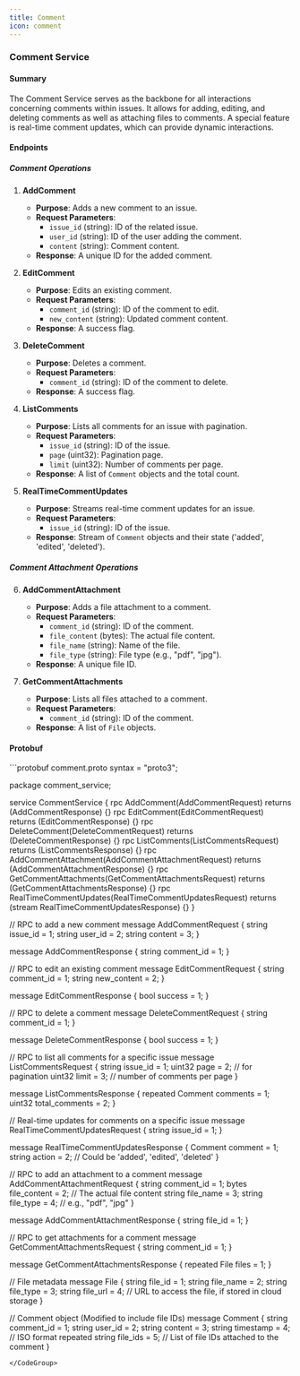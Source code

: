 ```yaml
---
title: Comment
icon: comment
---
```

### Comment Service

#### Summary

The Comment Service serves as the backbone for all interactions concerning comments within issues. It allows for adding, editing, and deleting comments as well as attaching files to comments. A special feature is real-time comment updates, which can provide dynamic interactions.

#### Endpoints

##### Comment Operations

1. **AddComment**
    - **Purpose**: Adds a new comment to an issue.
    - **Request Parameters**:
        - `issue_id` (string): ID of the related issue.
        - `user_id` (string): ID of the user adding the comment.
        - `content` (string): Comment content.
    - **Response**: A unique ID for the added comment.

2. **EditComment**
    - **Purpose**: Edits an existing comment.
    - **Request Parameters**:
        - `comment_id` (string): ID of the comment to edit.
        - `new_content` (string): Updated comment content.
    - **Response**: A success flag.

3. **DeleteComment**
    - **Purpose**: Deletes a comment.
    - **Request Parameters**:
        - `comment_id` (string): ID of the comment to delete.
    - **Response**: A success flag.

4. **ListComments**
    - **Purpose**: Lists all comments for an issue with pagination.
    - **Request Parameters**:
        - `issue_id` (string): ID of the issue.
        - `page` (uint32): Pagination page.
        - `limit` (uint32): Number of comments per page.
    - **Response**: A list of `Comment` objects and the total count.

5. **RealTimeCommentUpdates**
    - **Purpose**: Streams real-time comment updates for an issue.
    - **Request Parameters**:
        - `issue_id` (string): ID of the issue.
    - **Response**: Stream of `Comment` objects and their state ('added', 'edited', 'deleted').

##### Comment Attachment Operations

6. **AddCommentAttachment**
    - **Purpose**: Adds a file attachment to a comment.
    - **Request Parameters**:
        - `comment_id` (string): ID of the comment.
        - `file_content` (bytes): The actual file content.
        - `file_name` (string): Name of the file.
        - `file_type` (string): File type (e.g., "pdf", "jpg").
    - **Response**: A unique file ID.

7. **GetCommentAttachments**
    - **Purpose**: Lists all files attached to a comment.
    - **Request Parameters**:
        - `comment_id` (string): ID of the comment.
    - **Response**: A list of `File` objects.

#### Protobuf


<CodeGroup>
```protobuf comment.proto
syntax = "proto3";

package comment_service;

service CommentService {
  rpc AddComment(AddCommentRequest) returns (AddCommentResponse) {}
  rpc EditComment(EditCommentRequest) returns (EditCommentResponse) {}
  rpc DeleteComment(DeleteCommentRequest) returns (DeleteCommentResponse) {}
  rpc ListComments(ListCommentsRequest) returns (ListCommentsResponse) {}
  rpc AddCommentAttachment(AddCommentAttachmentRequest) returns (AddCommentAttachmentResponse) {}
  rpc GetCommentAttachments(GetCommentAttachmentsRequest) returns (GetCommentAttachmentsResponse) {}
  rpc RealTimeCommentUpdates(RealTimeCommentUpdatesRequest) returns (stream RealTimeCommentUpdatesResponse) {}
}

// RPC to add a new comment
message AddCommentRequest {
    string issue_id = 1;
    string user_id = 2;
    string content = 3;
  }

  message AddCommentResponse {
    string comment_id = 1;
  }

  // RPC to edit an existing comment
  message EditCommentRequest {
    string comment_id = 1;
    string new_content = 2;
  }

  message EditCommentResponse {
    bool success = 1;
  }

  // RPC to delete a comment
  message DeleteCommentRequest {
    string comment_id = 1;
  }

  message DeleteCommentResponse {
    bool success = 1;
  }

  // RPC to list all comments for a specific issue
  message ListCommentsRequest {
    string issue_id = 1;
    uint32 page = 2; // for pagination
    uint32 limit = 3; // number of comments per page
  }

  message ListCommentsResponse {
    repeated Comment comments = 1;
    uint32 total_comments = 2;
  }

  // Real-time updates for comments on a specific issue
  message RealTimeCommentUpdatesRequest {
    string issue_id = 1;
  }

  message RealTimeCommentUpdatesResponse {
    Comment comment = 1;
    string action = 2; // Could be 'added', 'edited', 'deleted'
  }


// RPC to add an attachment to a comment
message AddCommentAttachmentRequest {
  string comment_id = 1;
  bytes file_content = 2; // The actual file content
  string file_name = 3;
  string file_type = 4; // e.g., "pdf", "jpg"
}

message AddCommentAttachmentResponse {
  string file_id = 1;
}

// RPC to get attachments for a comment
message GetCommentAttachmentsRequest {
  string comment_id = 1;
}

message GetCommentAttachmentsResponse {
  repeated File files = 1;
}

// File metadata
message File {
  string file_id = 1;
  string file_name = 2;
  string file_type = 3;
  string file_url = 4; // URL to access the file, if stored in cloud storage
}

// Comment object (Modified to include file IDs)
message Comment {
  string comment_id = 1;
  string user_id = 2;
  string content = 3;
  string timestamp = 4; // ISO format
  repeated string file_ids = 5; // List of file IDs attached to the comment
}
```
</CodeGroup>